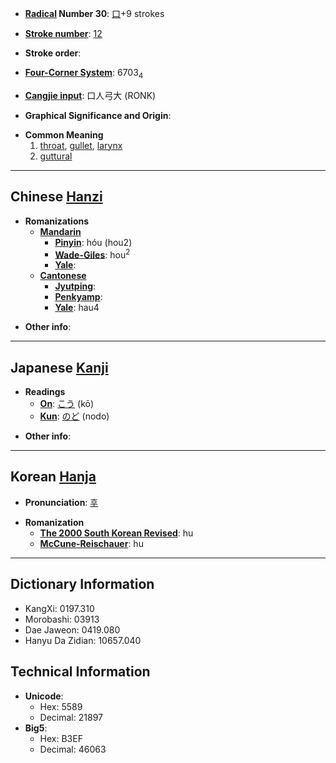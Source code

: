 * '''[[Wiktionary:Chinese radical index| Radical]] Number 30''': [[Wiktionary:Chinese radical index 口|口]]+9 strokes

* '''[[Wiktionary:Chinese total strokes index|Stroke number]]''': [[Wiktionary:Chinese total strokes index 12|12]]

* '''Stroke order''': 

* '''[[Wiktionary:Chinese four corner index|Four-Corner System]]''': 6703<sub>4</sub>

* '''[[Wiktionary:Chinese Cangjie index|Cangjie input]]''': 口人弓大 (RONK)

* '''Graphical Significance and Origin''': 

* '''Common Meaning'''
*#[[throat]], [[gullet]], [[larynx]]
*# [[guttural]]

----

== Chinese [[Hanzi]] ==

* '''Romanizations'''
** '''[[Mandarin]]'''
*** '''[[Pinyin]]''': hóu (hou2)
*** '''[[Wade-Giles]]''': hou<sup>2</sup>
*** '''[[Yale]]''': 
** '''[[Cantonese]]'''
*** '''[[Jyutping]]''':
*** '''[[Penkyamp]]''': 
*** '''[[Yale]]''': hau4

* '''Other info''': 

----

== Japanese [[Kanji]] ==

* '''Readings'''
** '''[[On]]''': [[こう]] (kō)
** '''[[Kun]]''': [[のど]] (nodo)

* '''Other info''':  

----

== Korean [[Hanja]] ==

* '''Pronunciation''': [[후]]

* '''Romanization'''
** '''[[The 2000 South Korean Revised Romanization|The 2000 South Korean Revised]]''': hu
** '''[[McCune-Reischauer]]''': hu

----

== Dictionary Information ==

* KangXi: 0197.310
* Morobashi: 03913
* Dae Jaweon: 0419.080
* Hanyu Da Zidian: 10657.040

== Technical Information ==

* '''Unicode''':
** Hex: 5589
** Decimal: 21897
* '''Big5''':
** Hex: B3EF
** Decimal: 46063